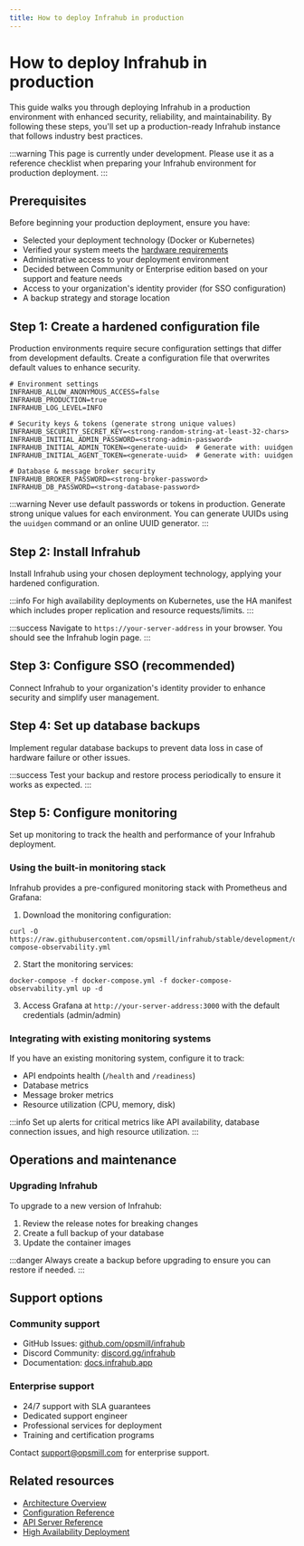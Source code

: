 ```yaml
---
title: How to deploy Infrahub in production
---
```



# How to deploy Infrahub in production

This guide walks you through deploying Infrahub in a production environment with enhanced security, reliability, and maintainability. By following these steps, you'll set up a production-ready Infrahub instance that follows industry best practices.

:::warning
This page is currently under development. Please use it as a reference checklist when preparing your Infrahub environment for production deployment.
:::

## Prerequisites

Before beginning your production deployment, ensure you have:

- Selected your deployment technology (Docker or Kubernetes)
- Verified your system meets the [hardware requirements](../topics/hardware-requirements)
- Administrative access to your deployment environment
- Decided between Community or Enterprise edition based on your support and feature needs
- Access to your organization's identity provider (for SSO configuration)
- A backup strategy and storage location

## Step 1: Create a hardened configuration file

Production environments require secure configuration settings that differ from development defaults. Create a configuration file that overwrites default values to enhance security.

```shell title=".env"
# Environment settings
INFRAHUB_ALLOW_ANONYMOUS_ACCESS=false
INFRAHUB_PRODUCTION=true
INFRAHUB_LOG_LEVEL=INFO

# Security keys & tokens (generate strong unique values)
INFRAHUB_SECURITY_SECRET_KEY=<strong-random-string-at-least-32-chars>
INFRAHUB_INITIAL_ADMIN_PASSWORD=<strong-admin-password>
INFRAHUB_INITIAL_ADMIN_TOKEN=<generate-uuid>  # Generate with: uuidgen
INFRAHUB_INITIAL_AGENT_TOKEN=<generate-uuid>  # Generate with: uuidgen

# Database & message broker security
INFRAHUB_BROKER_PASSWORD=<strong-broker-password>
INFRAHUB_DB_PASSWORD=<strong-database-password>
```

:::warning
Never use default passwords or tokens in production. Generate strong unique values for each environment. You can generate UUIDs using the `uuidgen` command or an online UUID generator.
:::

<ReferenceLink title="Complete configuration reference" url="../reference/configuration" />

## Step 2: Install Infrahub

Install Infrahub using your chosen deployment technology, applying your hardened configuration.

:::info
For high availability deployments on Kubernetes, use the HA manifest which includes proper replication and resource requests/limits.
:::

<ReferenceLink title="Detailed installation instructions" url="./installation" />

:::success
Navigate to `https://your-server-address` in your browser. You should see the Infrahub login page.
:::

## Step 3: Configure SSO (recommended)

Connect Infrahub to your organization's identity provider to enhance security and simplify user management.

<ReferenceLink title="Detailed SSO configuration guide" url="./sso" />

## Step 4: Set up database backups

Implement regular database backups to prevent data loss in case of hardware failure or other issues.

<ReferenceLink title="Complete backup and restore guide" url="./database-backup" />

:::success
Test your backup and restore process periodically to ensure it works as expected.
:::

## Step 5: Configure monitoring

Set up monitoring to track the health and performance of your Infrahub deployment.

### Using the built-in monitoring stack

Infrahub provides a pre-configured monitoring stack with Prometheus and Grafana:

1. Download the monitoring configuration:

```shell
curl -O https://raw.githubusercontent.com/opsmill/infrahub/stable/development/docker-compose-observability.yml
```

2. Start the monitoring services:

```shell
docker-compose -f docker-compose.yml -f docker-compose-observability.yml up -d
```

3. Access Grafana at `http://your-server-address:3000` with the default credentials (admin/admin)

### Integrating with existing monitoring systems

If you have an existing monitoring system, configure it to track:

- API endpoints health (`/health` and `/readiness`)
- Database metrics
- Message broker metrics
- Resource utilization (CPU, memory, disk)

:::info
Set up alerts for critical metrics like API availability, database connection issues, and high resource utilization.
:::

## Operations and maintenance

### Upgrading Infrahub

To upgrade to a new version of Infrahub:

1. Review the release notes for breaking changes
2. Create a full backup of your database
3. Update the container images

:::danger
Always create a backup before upgrading to ensure you can restore if needed.
:::

<ReferenceLink title="Detailed upgrade procedures" url="./upgrade" />

## Support options

### Community support

- GitHub Issues: [github.com/opsmill/infrahub](https://github.com/opsmill/infrahub)
- Discord Community: [discord.gg/infrahub](https://discord.gg/infrahub)
- Documentation: [docs.infrahub.app](https://docs.infrahub.app)

### Enterprise support<EnterpriseBadge />

- 24/7 support with SLA guarantees
- Dedicated support engineer
- Professional services for deployment
- Training and certification programs

Contact [support@opsmill.com](mailto:support@opsmill.com) for enterprise support.

## Related resources

- [Architecture Overview](../topics/architecture)
- [Configuration Reference](../reference/configuration)
- [API Server Reference](../reference/api-server)
- [High Availability Deployment](../topics/architecture#infrahub-high-availability-deployment)
